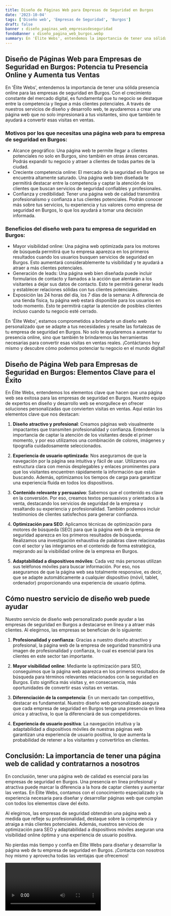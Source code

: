 ```yaml
---
title: Diseño de Páginas Web para Empresas de Seguridad en Burgos
date: '2023-10-04'
tags: ['Diseño web', 'Empresas de Seguridad', 'Burgos']
draft: false
banner : diseño_paginas_web_empresasdeseguridad
fondoBanner : diseño_pagina_web_burgos.webp
summary: En 'Élite Webs', entendemos la importancia de tener una sólida presencia online para las empresas de seguridad en Burgos. Con el crecimiento constante del mercado digital, es fundamental que tu negocio se destaque entre la competencia y llegue a más clientes potenciales. A través de nuestros servicios de diseño y desarrollo web, te ayudaremos a crear una página web que no solo impresionará a tus visitantes, sino que también te ayudará a convertir esas visitas en ventas.
---
```


## Diseño de Páginas Web para Empresas de Seguridad en Burgos: Potencia tu Presencia Online y Aumenta tus Ventas

En 'Élite Webs', entendemos la importancia de tener una sólida presencia online para las empresas de seguridad en Burgos. Con el crecimiento constante del mercado digital, es fundamental que tu negocio se destaque entre la competencia y llegue a más clientes potenciales. A través de nuestros servicios de diseño y desarrollo web, te ayudaremos a crear una página web que no solo impresionará a tus visitantes, sino que también te ayudará a convertir esas visitas en ventas.

### Motivos por los que necesitas una página web para tu empresa de seguridad en Burgos:
- Alcance geográfico: Una página web te permite llegar a clientes potenciales no solo en Burgos, sino también en otras áreas cercanas. Podrás expandir tu negocio y atraer a clientes de todas partes de la ciudad.
- Creciente competencia online: El mercado de la seguridad en Burgos se encuentra altamente saturado. Una página web bien diseñada te permitirá destacar entre la competencia y captar la atención de los clientes que buscan servicios de seguridad confiables y profesionales.
- Confianza y credibilidad: Tener una página web de calidad transmitirá profesionalismo y confianza a tus clientes potenciales. Podrán conocer más sobre tus servicios, tu experiencia y tus valores como empresa de seguridad en Burgos, lo que los ayudará a tomar una decisión informada.

### Beneficios del diseño web para tu empresa de seguridad en Burgos:
- Mayor visibilidad online: Una página web optimizada para los motores de búsqueda permitirá que tu empresa aparezca en los primeros resultados cuando los usuarios busquen servicios de seguridad en Burgos. Esto aumentará considerablemente tu visibilidad y te ayudará a atraer a más clientes potenciales.
- Generación de leads: Una página web bien diseñada puede incluir formularios de contacto y llamados a la acción que alentarán a los visitantes a dejar sus datos de contacto. Esto te permitirá generar leads y establecer relaciones sólidas con tus clientes potenciales.
- Exposición las 24 horas del día, los 7 días de la semana: A diferencia de una tienda física, tu página web estará disponible para los usuarios en todo momento. Esto te permitirá captar la atención de posibles clientes incluso cuando tu negocio esté cerrado.

En 'Élite Webs', estamos comprometidos a brindarte un diseño web personalizado que se adapte a tus necesidades y resalte las fortalezas de tu empresa de seguridad en Burgos. No solo te ayudaremos a aumentar tu presencia online, sino que también te brindaremos las herramientas necesarias para convertir esas visitas en ventas reales. ¡Contáctanos hoy mismo y descubre cómo podemos potenciar tu negocio en el mundo digital!

<GifSeo />

<Cta />

## Diseño de Página Web para Empresas de Seguridad en Burgos: Elementos Clave para el Éxito

En Élite Webs, entendemos los elementos clave que hacen que una página web sea exitosa para las empresas de seguridad en Burgos. Nuestro equipo de expertos en diseño y desarrollo web se enorgullece en ofrecer soluciones personalizadas que convierten visitas en ventas. Aquí están los elementos clave que nos destacan:

1. **Diseño atractivo y profesional**: Creamos páginas web visualmente impactantes que transmiten profesionalidad y confianza. Entendemos la importancia de captar la atención de los visitantes desde el primer momento, y por eso utilizamos una combinación de colores, imágenes y tipografía cuidadosamente seleccionados.

2. **Experiencia de usuario optimizada**: Nos aseguramos de que la navegación por la página sea intuitiva y fácil de usar. Utilizamos una estructura clara con menús desplegables y enlaces prominentes para que los visitantes encuentren rápidamente la información que están buscando. Además, optimizamos los tiempos de carga para garantizar una experiencia fluida en todos los dispositivos.

3. **Contenido relevante y persuasivo**: Sabemos que el contenido es clave en la conversión. Por eso, creamos textos persuasivos y orientados a la venta, destacando los servicios de seguridad de la empresa y resaltando su experiencia y profesionalidad. También podemos incluir testimonios de clientes satisfechos para generar confianza.

4. **Optimización para SEO**: Aplicamos técnicas de optimización para motores de búsqueda (SEO) para que la página web de la empresa de seguridad aparezca en los primeros resultados de búsqueda. Realizamos una investigación exhaustiva de palabras clave relacionadas con el sector y las integramos en el contenido de forma estratégica, mejorando así la visibilidad online de la empresa en Burgos.

5. **Adaptabilidad a dispositivos móviles**: Cada vez más personas utilizan sus teléfonos móviles para buscar información. Por eso, nos aseguramos de que la página web sea totalmente responsive, es decir, que se adapte automáticamente a cualquier dispositivo (móvil, tablet, ordenador) proporcionando una experiencia de usuario óptima.

## Cómo nuestro servicio de diseño web puede ayudar

Nuestro servicio de diseño web personalizado puede ayudar a las empresas de seguridad en Burgos a destacarse en línea y a atraer más clientes. Al elegirnos, las empresas se benefician de lo siguiente:

1. **Profesionalidad y confianza**: Gracias a nuestro diseño atractivo y profesional, la página web de la empresa de seguridad transmitirá una imagen de profesionalidad y confianza, lo cual es esencial para los clientes en este sector tan importante.

2. **Mayor visibilidad online**: Mediante la optimización para SEO, conseguimos que la página web aparezca en los primeros resultados de búsqueda para términos relevantes relacionados con la seguridad en Burgos. Esto significa más visitas y, en consecuencia, más oportunidades de convertir esas visitas en ventas.

3. **Diferenciación de la competencia**: En un mercado tan competitivo, destacar es fundamental. Nuestro diseño web personalizado asegura que cada empresa de seguridad en Burgos tenga una presencia en línea única y atractiva, lo que la diferenciará de sus competidores.

4. **Experiencia de usuario positiva**: La navegación intuitiva y la adaptabilidad a dispositivos móviles de nuestras páginas web garantizan una experiencia de usuario positiva, lo que aumenta la probabilidad de retener a los visitantes y convertirlos en clientes.

## Conclusión: La importancia de tener una página web de calidad y contratarnos a nosotros

En conclusión, tener una página web de calidad es esencial para las empresas de seguridad en Burgos. Una presencia en línea profesional y atractiva puede marcar la diferencia a la hora de captar clientes y aumentar las ventas. En Élite Webs, contamos con el conocimiento especializado y la experiencia necesaria para diseñar y desarrollar páginas web que cumplan con todos los elementos clave del éxito.

Al elegirnos, las empresas de seguridad obtendrán una página web a medida que refleje su profesionalidad, destaque sobre la competencia y atraiga a más clientes potenciales. Además, nuestros servicios de optimización para SEO y adaptabilidad a dispositivos móviles aseguran una visibilidad online óptima y una experiencia de usuario positiva.

No pierdas más tiempo y confía en Élite Webs para diseñar y desarrollar la página web de tu empresa de seguridad en Burgos. ¡Contacta con nosotros hoy mismo y aprovecha todas las ventajas que ofrecemos!

<Video />

<CtaBot job='Empresas de Seguridad' city='Burgos'/>

<Gmaps query='Burgos+españa+maps' />